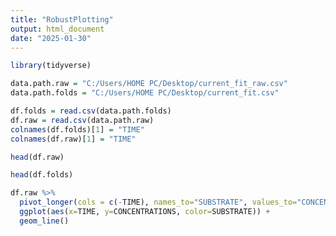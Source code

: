 ---
title: "RobustPlotting"
output: html_document
date: "2025-01-30"
---

```{r echo=TRUE, results='hide', error=FALSE, message=FALSE, warning=FALSE}
library(tidyverse)
```

```{r include=FALSE}
data.path.raw = "C:/Users/HOME PC/Desktop/current_fit_raw.csv"
data.path.folds = "C:/Users/HOME PC/Desktop/current_fit.csv"
```

```{r}
df.folds = read.csv(data.path.folds)
df.raw = read.csv(data.path.raw)
colnames(df.folds)[1] = "TIME"
colnames(df.raw)[1] = "TIME"
```

```{r}
head(df.raw)
```

```{r}
head(df.folds)
```

```{r}
df.raw %>%
  pivot_longer(cols = c(-TIME), names_to="SUBSTRATE", values_to="CONCENTRATIONS") %>%
  ggplot(aes(x=TIME, y=CONCENTRATIONS, color=SUBSTRATE)) +
  geom_line()
```

